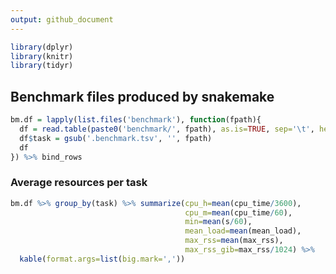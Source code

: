 ```yaml
---
output: github_document
---
```


```r
library(dplyr)
library(knitr)
library(tidyr)
```

## Benchmark files produced by snakemake

```r
bm.df = lapply(list.files('benchmark'), function(fpath){
  df = read.table(paste0('benchmark/', fpath), as.is=TRUE, sep='\t', header=TRUE)
  df$task = gsub('.benchmark.tsv', '', fpath)
  df
}) %>% bind_rows
```

### Average resources per task

```r
bm.df %>% group_by(task) %>% summarize(cpu_h=mean(cpu_time/3600),
                                       cpu_m=mean(cpu_time/60),
                                       min=mean(s/60),
                                       mean_load=mean(mean_load),
                                       max_rss=mean(max_rss),
                                       max_rss_gib=max_rss/1024) %>%
  kable(format.args=list(big.mark=','))
```
